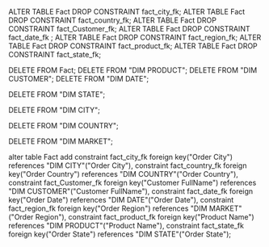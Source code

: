 ﻿
ALTER TABLE Fact DROP CONSTRAINT fact_city_fk;
ALTER TABLE Fact DROP CONSTRAINT fact_country_fk;
ALTER TABLE Fact DROP CONSTRAINT fact_Customer_fk;
ALTER TABLE Fact DROP CONSTRAINT fact_date_fk ;
ALTER TABLE Fact DROP CONSTRAINT fact_region_fk;
ALTER TABLE Fact DROP CONSTRAINT fact_product_fk;
ALTER TABLE Fact DROP CONSTRAINT fact_state_fk;



DELETE FROM Fact;
DELETE FROM "DIM PRODUCT";
DELETE FROM "DIM CUSTOMER";
DELETE FROM "DIM DATE";

DELETE FROM "DIM STATE";

DELETE FROM "DIM CITY";

DELETE FROM "DIM COUNTRY";

DELETE FROM "DIM MARKET";



  
alter table Fact 
add constraint fact_city_fk foreign key("Order City") references "DIM CITY"("Order City"),
	constraint fact_country_fk foreign key("Order Country") references "DIM COUNTRY"("Order Country"),
	constraint fact_Customer_fk foreign key("Customer FullName") references "DIM CUSTOMER"("Customer FullName"),
	constraint fact_date_fk foreign key("Order Date") references "DIM DATE"("Order Date"),
	constraint fact_region_fk foreign key("Order Region") references "DIM MARKET"("Order Region"),
	constraint fact_product_fk foreign key("Product Name") references "DIM PRODUCT"("Product Name"),
	constraint fact_state_fk foreign key("Order State") references "DIM STATE"("Order State");
